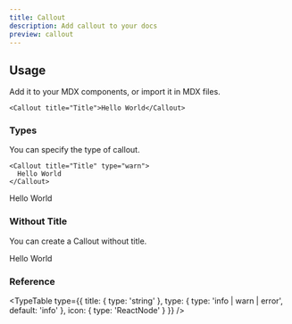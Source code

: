 ```yaml
---
title: Callout
description: Add callout to your docs
preview: callout
---
```


## Usage

Add it to your MDX components, or import it in MDX files.

```mdx
<Callout title="Title">Hello World</Callout>
```

### Types

You can specify the type of callout.

```mdx
<Callout title="Title" type="warn">
  Hello World
</Callout>
```

<Callout title="Title" type="warn" className="my-4">
  Hello World
</Callout>

### Without Title

You can create a Callout without title.

<Callout className="my-4">Hello World</Callout>

### Reference

<TypeTable
  type={{
    title: {
      type: 'string'
    },
    type: {
      type: 'info | warn | error',
      default: 'info'
    },
    icon: {
      type: 'ReactNode'
    }
  }}
/>
